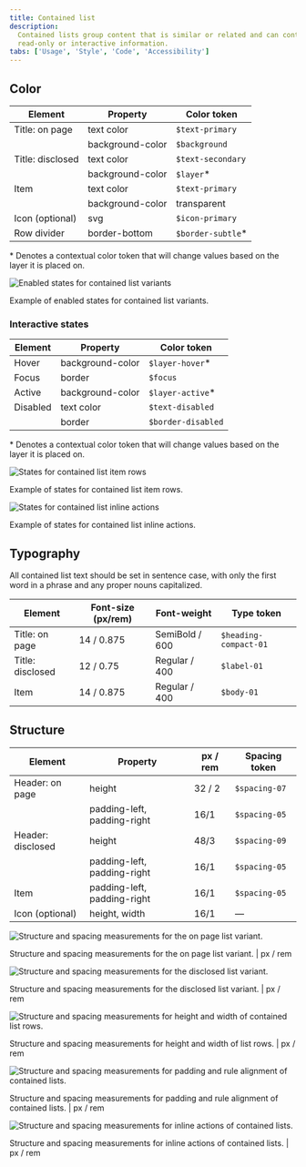 ```yaml
---
title: Contained list
description:
  Contained lists group content that is similar or related and can contain
  read-only or interactive information.
tabs: ['Usage', 'Style', 'Code', 'Accessibility']
---
```


## Color

| Element          | Property         | Color token        |
| ---------------- | ---------------- | ------------------ |
| Title: on page   | text color       | `$text-primary`    |
|                  | background-color | `$background`      |
| Title: disclosed | text color       | `$text-secondary`  |
|                  | background-color | `$layer`\*         |
| Item             | text color       | `$text-primary`    |
|                  | background-color | transparent        |
| Icon (optional)  | svg              | `$icon-primary`    |
| Row divider      | border-bottom    | `$border-subtle`\* |

<Caption>
  * Denotes a contextual color token that will change values based on the layer
  it is placed on.
</Caption>

<Row>
<Column colLg={8}>

![Enabled states for contained list variants](images/contained-list-style-1.png)

</Column>
</Row>

<Caption>Example of enabled states for contained list variants.</Caption>

### Interactive states

| Element  | Property         | Color token        |
| -------- | ---------------- | ------------------ |
| Hover    | background-color | `$layer-hover`\*   |
| Focus    | border           | `$focus`           |
| Active   | background-color | `$layer-active`\*  |
| Disabled | text color       | `$text-disabled`   |
|          | border           | `$border-disabled` |

<Caption>
  * Denotes a contextual color token that will change values based on the layer
  it is placed on.
</Caption>

<Row>
<Column colLg={12}>

![States for contained list item rows](images/contained-list-style-2.png)

</Column>
</Row>

<Caption>Example of states for contained list item rows.</Caption>

<br />

<Row>
<Column colLg={12}>

![States for contained list inline actions](images/contained-list-style-3.png)

</Column>
</Row>

<Caption>Example of states for contained list inline actions.</Caption>

## Typography

All contained list text should be set in sentence case, with only the first word
in a phrase and any proper nouns capitalized.

| Element          | Font-size (px/rem) | Font-weight    | Type token            |
| ---------------- | ------------------ | -------------- | --------------------- |
| Title: on page   | 14 / 0.875         | SemiBold / 600 | `$heading-compact-01` |
| Title: disclosed | 12 / 0.75          | Regular / 400  | `$label-01`           |
| Item             | 14 / 0.875         | Regular / 400  | `$body-01`            |

## Structure

| Element           | Property                    | px / rem | Spacing token |
| ----------------- | --------------------------- | -------- | ------------- |
| Header: on page   | height                      | 32 / 2   | `$spacing-07` |
|                   | padding-left, padding-right | 16/1     | `$spacing-05` |
| Header: disclosed | height                      | 48/3     | `$spacing-09` |
|                   | padding-left, padding-right | 16/1     | `$spacing-05` |
| Item              | padding-left, padding-right | 16/1     | `$spacing-05` |
| Icon (optional)   | height, width               | 16/1     | —             |

<div className="image--fixed">

![Structure and spacing measurements for the on page list variant.](images/contained-list-style-4.png)

</div>

<Caption>
  Structure and spacing measurements for the on page list variant. | px / rem
</Caption>

<br />

<div className="image--fixed">

![Structure and spacing measurements for the disclosed list variant.](images/contained-list-style-5.png)

</div>

<Caption>
  Structure and spacing measurements for the disclosed list variant. | px / rem
</Caption>

<br />

<div className="image--fixed">

![Structure and spacing measurements for height and width of contained list rows.](images/contained-list-style-6.png)

</div>

<Caption>
  Structure and spacing measurements for height and width of list rows. | px /
  rem
</Caption>

<br />

<div className="image--fixed">

![Structure and spacing measurements for padding and rule alignment of contained lists.](images/contained-list-style-7.png)

</div>

<Caption>
  Structure and spacing measurements for padding and rule alignment of contained
  lists. | px / rem
</Caption>

<div className="image--fixed">

![Structure and spacing measurements for inline actions of contained lists.](images/contained-list-style-8.png)

</div>

<Caption>
  Structure and spacing measurements for inline actions of contained lists. | px
  / rem
</Caption>
